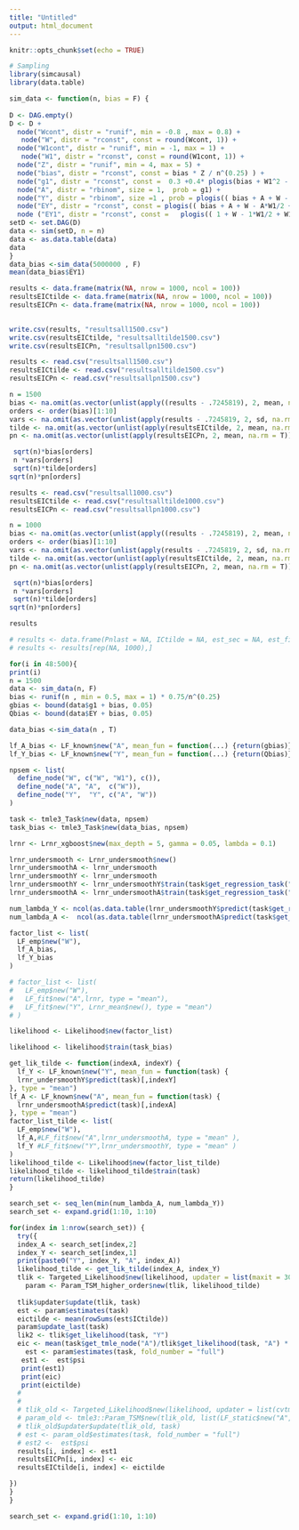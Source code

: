 ```yaml
---
title: "Untitled"
output: html_document
---
```


```r
knitr::opts_chunk$set(echo = TRUE)
```

```r
# Sampling
library(simcausal)
library(data.table)

sim_data <- function(n, bias = F) {
   
D <- DAG.empty()
D <- D +
  node("Wcont", distr = "runif", min = -0.8 , max = 0.8) +
   node("W", distr = "rconst", const = round(Wcont, 1)) +
  node("W1cont", distr = "runif", min = -1, max = 1) +
   node("W1", distr = "rconst", const = round(W1cont, 1)) +
  node("Z", distr = "runif", min = 4, max = 5) +
  node("bias", distr = "rconst", const = bias * Z / n^(0.25) ) + 
  node("g1", distr = "rconst", const =  0.3 +0.4* plogis(bias + W1^2 - W1/2 + W^2 - 0.5*0.5 + 0.5*W - W*W1 - W*sin(W1) + W1*cos(W))) +
  node("A", distr = "rbinom", size = 1,  prob = g1) +
  node("Y", distr = "rbinom", size =1 , prob = plogis(( bias + A + W - A*W1/2 + W1*W + 0.5*sin(W) + exp(W1)*W1 - W^2 ))) +
  node("EY", distr = "rconst", const = plogis(( bias + A + W - A*W1/2 + W1*W + 0.5*sin(W) + exp(W1)*W1 - W^2 ))) +
  node ("EY1", distr = "rconst", const =   plogis(( 1 + W - 1*W1/2 + W1*W + 0.5*sin(W) + exp(W1)*W1 - W^2 ))) 
setD <- set.DAG(D)
data <- sim(setD, n = n)
data <- as.data.table(data)
data
}
data_bias <-sim_data(5000000 , F)
mean(data_bias$EY1)
```




```r
results <- data.frame(matrix(NA, nrow = 1000, ncol = 100))
resultsEICtilde <- data.frame(matrix(NA, nrow = 1000, ncol = 100))
resultsEICPn <- data.frame(matrix(NA, nrow = 1000, ncol = 100))
 
```

```r
write.csv(results, "resultsall1500.csv")
write.csv(resultsEICtilde, "resultsalltilde1500.csv")
write.csv(resultsEICPn, "resultsallpn1500.csv")

```

```r
results <- read.csv("resultsall1500.csv")
resultsEICtilde <- read.csv("resultsalltilde1500.csv")
resultsEICPn <- read.csv("resultsallpn1500.csv")

n = 1500
bias <- na.omit(as.vector(unlist(apply((results - .7245819), 2, mean, na.rm = T))))
orders <- order(bias)[1:10]
vars <- na.omit(as.vector(unlist(apply(results - .7245819, 2, sd, na.rm = T))))
tilde <- na.omit(as.vector(unlist(apply(resultsEICtilde, 2, mean, na.rm = T))))
pn <- na.omit(as.vector(unlist(apply(resultsEICPn, 2, mean, na.rm = T))))

 sqrt(n)*bias[orders]
 n *vars[orders]
 sqrt(n)*tilde[orders]
sqrt(n)*pn[orders]

results <- read.csv("resultsall1000.csv")
resultsEICtilde <- read.csv("resultsalltilde1000.csv")
resultsEICPn <- read.csv("resultsallpn1000.csv")

n = 1000
bias <- na.omit(as.vector(unlist(apply((results - .7245819), 2, mean, na.rm = T))))
orders <- order(bias)[1:10]
vars <- na.omit(as.vector(unlist(apply(results - .7245819, 2, sd, na.rm = T))))
tilde <- na.omit(as.vector(unlist(apply(resultsEICtilde, 2, mean, na.rm = T))))
pn <- na.omit(as.vector(unlist(apply(resultsEICPn, 2, mean, na.rm = T))))

 sqrt(n)*bias[orders]
 n *vars[orders]
 sqrt(n)*tilde[orders]
sqrt(n)*pn[orders]
```

```r
results

```

```r
# results <- data.frame(Pnlast = NA, ICtilde = NA, est_sec = NA, est_first = NA, est_standard = NA)
# results <- results[rep(NA, 1000),]

for(i in 48:500){
print(i)
n = 1500
data <- sim_data(n, F)
bias <- runif(n , min = 0.5, max = 1) * 0.75/n^(0.25)
gbias <- bound(data$g1 + bias, 0.05)
Qbias <- bound(data$EY + bias, 0.05)

data_bias <-sim_data(n , T)

lf_A_bias <- LF_known$new("A", mean_fun = function(...) {return(gbias)}, type = "mean")
lf_Y_bias <- LF_known$new("Y", mean_fun = function(...) {return(Qbias)}, type = "mean")

npsem <- list(
  define_node("W", c("W", "W1"), c()),
  define_node("A", "A",  c("W")),
  define_node("Y",  "Y", c("A", "W"))
)

task <- tmle3_Task$new(data, npsem)
task_bias <- tmle3_Task$new(data_bias, npsem)

lrnr <- Lrnr_xgboost$new(max_depth = 5, gamma = 0.05, lambda = 0.1)

lrnr_undersmooth <- Lrnr_undersmooth$new()
lrnr_undersmoothA <- lrnr_undersmooth
lrnr_undersmoothY <- lrnr_undersmooth
lrnr_undersmoothY <- lrnr_undersmoothY$train(task$get_regression_task("Y"))
lrnr_undersmoothA <- lrnr_undersmoothA$train(task$get_regression_task("A"))

num_lambda_Y <- ncol(as.data.table(lrnr_undersmoothY$predict(task$get_regression_task("Y"))))
num_lambda_A <-  ncol(as.data.table(lrnr_undersmoothA$predict(task$get_regression_task("A"))))

factor_list <- list(
  LF_emp$new("W"),
  lf_A_bias,
  lf_Y_bias
)

# factor_list <- list(
#   LF_emp$new("W"),
#   LF_fit$new("A",lrnr, type = "mean"),
#   LF_fit$new("Y", Lrnr_mean$new(), type = "mean")
# )

likelihood <- Likelihood$new(factor_list)

likelihood <- likelihood$train(task_bias)

get_lik_tilde <- function(indexA, indexY) {
  lf_Y <- LF_known$new("Y", mean_fun = function(task) {
  lrnr_undersmoothY$predict(task)[,indexY]
}, type = "mean")
lf_A <- LF_known$new("A", mean_fun = function(task) {
  lrnr_undersmoothA$predict(task)[,indexA]
}, type = "mean")
factor_list_tilde <- list(
  LF_emp$new("W"),
  lf_A,#LF_fit$new("A",lrnr_undersmoothA, type = "mean" ),
  lf_Y #LF_fit$new("Y",lrnr_undersmoothY, type = "mean" )
)
likelihood_tilde <- Likelihood$new(factor_list_tilde)
likelihood_tilde <- likelihood_tilde$train(task)
return(likelihood_tilde)
}

search_set <- seq_len(min(num_lambda_A, num_lambda_Y))
search_set <- expand.grid(1:10, 1:10)

for(index in 1:nrow(search_set)) {
  try({
  index_A <- search_set[index,2]
  index_Y <- search_set[index,1]
  print(paste0("Y", index_Y, "A", index_A))
  likelihood_tilde <- get_lik_tilde(index_A, index_Y)
  tlik <- Targeted_Likelihood$new(likelihood, updater = list(maxit = 300, convergence_type = "scaled_var", cvtmle = F, constrain_step = T, one_dimensional = T, delta_epsilon = c( 0.1)))
    param <- Param_TSM_higher_order$new(tlik, likelihood_tilde)
    
  tlik$updater$update(tlik, task)
  est <- param$estimates(task)
  eictilde <- mean(rowSums(est$ICtilde))
  param$update_last(task)
  lik2 <- tlik$get_likelihood(task, "Y")
  eic <- mean(task$get_tmle_node("A")/tlik$get_likelihood(task, "A") * (task$get_tmle_node("Y") - lik2))
    est <- param$estimates(task, fold_number = "full")
   est1 <-  est$psi
   print(est1)
   print(eic)
   print(eictilde)
  #   
  # 
  # tlik_old <- Targeted_Likelihood$new(likelihood, updater = list(cvtmle = F))
  # param_old <- tmle3::Param_TSM$new(tlik_old, list(LF_static$new("A", value = 1)))
  # tlik_old$updater$update(tlik_old, task)
  # est <- param_old$estimates(task, fold_number = "full")
  # est2 <-  est$psi
  results[i, index] <- est1
  resultsEICPn[i, index] <- eic
  resultsEICtilde[i, index] <- eictilde

})
}
}
```


```r
search_set <- expand.grid(1:10, 1:10)

```

